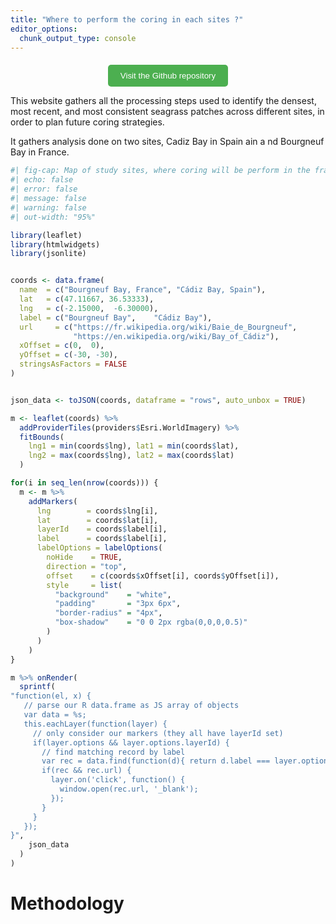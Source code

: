 ```yaml
---
title: "Where to perform the coring in each sites ?"
editor_options: 
  chunk_output_type: console
---
```


<div style="text-align: center; margin-top: 20px;">
  <button onclick="window.open('https://github.com/SigOiry/Coring_Carbon_Seagrasses', '_blank');" 
          style="padding: 10px 20px; background-color: #4CAF50; color: white; border: none; border-radius: 5px; cursor: pointer;">
    Visit the Github repository
  </button>
</div>

This website gathers all the processing steps used to identify the densest, most recent, and most consistent seagrass patches across different sites, in order to plan future coring strategies.

It gathers analysis done on two sites, Cadiz Bay in Spain ain a nd Bourgneuf Bay in France.

```r
#| fig-cap: Map of study sites, where coring will be perform in the frame of the Rewrite Project. 
#| echo: false
#| error: false
#| message: false
#| warning: false
#| out-width: "95%"

library(leaflet)
library(htmlwidgets)
library(jsonlite)


coords <- data.frame(
  name  = c("Bourgneuf Bay, France", "Cádiz Bay, Spain"),
  lat   = c(47.11667, 36.53333),
  lng   = c(-2.15000,  -6.30000),
  label = c("Bourgneuf Bay",    "Cádiz Bay"),
  url     = c("https://fr.wikipedia.org/wiki/Baie_de_Bourgneuf",
              "https://en.wikipedia.org/wiki/Bay_of_Cádiz"),
  xOffset = c(0,  0),    
  yOffset = c(-30, -30),
  stringsAsFactors = FALSE
)


json_data <- toJSON(coords, dataframe = "rows", auto_unbox = TRUE)

m <- leaflet(coords) %>%
  addProviderTiles(providers$Esri.WorldImagery) %>%
  fitBounds(
    lng1 = min(coords$lng), lat1 = min(coords$lat),
    lng2 = max(coords$lng), lat2 = max(coords$lat)
  )

for(i in seq_len(nrow(coords))) {
  m <- m %>%
    addMarkers(
      lng        = coords$lng[i], 
      lat        = coords$lat[i],
      layerId    = coords$label[i],
      label      = coords$label[i],
      labelOptions = labelOptions(
        noHide    = TRUE,
        direction = "top",
        offset    = c(coords$xOffset[i], coords$yOffset[i]),
        style     = list(
          "background"    = "white",
          "padding"       = "3px 6px",
          "border-radius" = "4px",
          "box-shadow"    = "0 0 2px rgba(0,0,0,0.5)"
        )
      )
    )
}

m %>% onRender(
  sprintf(
"function(el, x) {
   // parse our R data.frame as JS array of objects
   var data = %s;
   this.eachLayer(function(layer) {
     // only consider our markers (they all have layerId set)
     if(layer.options && layer.options.layerId) {
       // find matching record by label
       var rec = data.find(function(d){ return d.label === layer.options.layerId; });
       if(rec && rec.url) {
         layer.on('click', function() {
           window.open(rec.url, '_blank');
         });
       }
     }
   });
}", 
    json_data
  )
)
```

# Methodology {#sec-Methodology}
